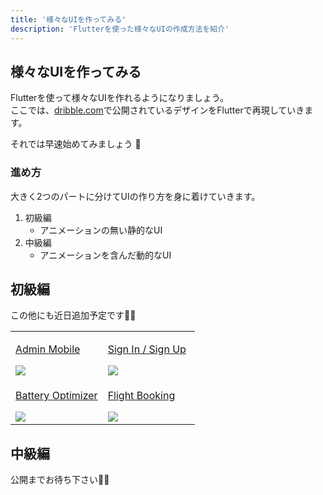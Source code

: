 ```yaml
---
title: '様々なUIを作ってみる'
description: 'Flutterを使った様々なUIの作成方法を紹介'
---
```


## 様々なUIを作ってみる

Flutterを使って様々なUIを作れるようになりましょう。  
ここでは、[dribble.com](https://dribbble.com/)で公開されているデザインをFlutterで再現していきます。

それでは早速始めてみましょう 💪

### 進め方

大きく2つのパートに分けてUIの作り方を身に着けていきます。

1. 初級編
    - アニメーションの無い静的なUI
2. 中級編
    - アニメーションを含んだ動的なUI


## 初級編

この他にも近日追加予定です🙇‍♂️

<table className="ui-list-table">
    <tbody>
        <tr>
            <td width="50%">
                <a href="/create-ui/admin-mobile">
                    <p>Admin Mobile</p>
                    <img src="../images/create-ui/admin-mobile.png" />
                </a>
            </td>
            <td width="50%">
                <a href="/create-ui/sign-in-sign-up">
                    <p>Sign In / Sign Up</p>
                    <img src="../images/create-ui/sign-in-sign-up.png" />
                </a>
            </td>
        </tr>
        <tr>
            <td width="50%">
                <a href="/create-ui/battery-optimizer">
                    <p>Battery Optimizer</p>
                    <img src="../images/create-ui/battery-optimizer.png" />
                </a>
            </td>
            <td width="50%">
                <a href="/create-ui/flight-booking">
                    <p>Flight Booking</p>
                    <img src="../images/create-ui/flight-booking.png" />
                </a>
            </td>
        </tr>
    </tbody>
</table>


## 中級編

公開までお待ち下さい🙇‍♂️
